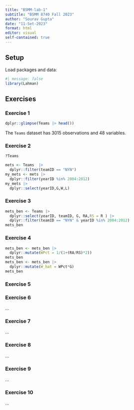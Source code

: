 ```yaml
---
title: "BSMM-lab-1"
subtitle: "BSMM 8740 Fall 2023"
author: "Sourav Gupta"
date: "11-Set-2023"
format: html
editor: visual
self-contained: true
---
```


## Setup

Load packages and data:

```r
#| message: false
library(Lahman)
```

## Exercises

### Exercise 1

```r
dplyr::glimpse(Teams |> head())
```

The `Teams` dataset has 3015 observations and 48 variables.

### Exercise 2
```r
?Teams
```


```r
mets <- Teams  |> 
  dplyr::filter(teamID == "NYN")
my_mets <- mets |>  
  dplyr::filter(yearID %in% 2004:2012)
my_mets |>  
  dplyr::select(yearID,G,W,L)

```

### Exercise 3

```r
mets_ben <- Teams |>
  dplyr::select(yearID, teamID, G, RA,RS = R ) |>
  dplyr::filter(teamID == "NYN" & yearID %in% 2004:2012)
mets_ben
```


### Exercise 4


```r
mets_ben <- mets_ben |>
  dplyr::mutate(WPct = 1/(1+(RA/RS)*2))
mets_ben
mets_ben <- mets_ben |>
  dplyr::mutate(W_hat = WPct*G)
mets_ben
```

### Exercise 5



### Exercise 6

...

### Exercise 7

...

### Exercise 8

...

### Exercise 9

...

### Exercise 10

...
